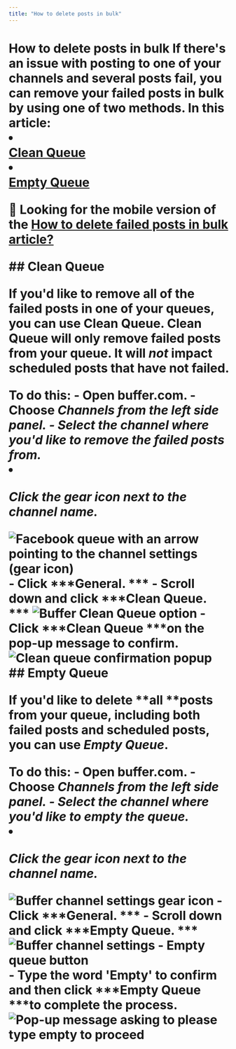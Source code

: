```yaml
---
title: "How to delete posts in bulk"
---
```


# How to delete posts in bulk <a href="javascript:window.print()" class="printArticle" title="Print this article" aria-label="Print this Article"><i class="icon-print"></i></a> If there's an issue with posting to one of your channels and several posts fail, you can remove your failed posts in bulk by using one of two methods. In this article: <li></li>[Clean Queue](#h_01GK221XS8YNJZZBR5RJX6VATQ)</li> <li></li>[Empty Queue](#h_01GK2224TNBKCWY063VZVGKY8M)</li> <div class="callout-blue"> <p>📝 Looking for the mobile version of the [How to delete failed posts in bulk article?](https://support.buffer.com//support.buffer.com/article/623-how-to-delete-posts-in-bulk-in-the-buffer-mobile-app)</p> </div> ## Clean Queue <p>If you'd like to remove all of the failed posts in one of your queues, you can use Clean Queue. Clean Queue will only remove **failed posts** from your queue. It will *not* impact scheduled posts that have not failed. </p> To do this: - Open buffer.com. - Choose ***Channels ***from the left side panel.</li> - Select the channel where you'd like to remove the failed posts from. <li></li><p>Click the gear icon next to the channel name***.***</p>![Facebook queue with an arrow pointing to the channel settings (gear icon)](//d33v4339jhl8k0.cloudfront.net/docs/assets/64cb6cf86d4a3e191f237e66/images/66b65fa765e01777a933364f/file-Gn3mjulR7w.jpg)</li> - Click ***General. ***</li> - Scroll down and click ***Clean Queue. ***</li> ![Buffer Clean Queue option](//d33v4339jhl8k0.cloudfront.net/docs/assets/64cb6cf86d4a3e191f237e66/images/66b660db48915f570c6a932a/file-IU27riNhhu.jpg) - Click ***Clean Queue ***on the pop-up message to confirm.</li> ![Clean queue confirmation popup](//d33v4339jhl8k0.cloudfront.net/docs/assets/64cb6cf86d4a3e191f237e66/images/651dc05542d97d1c04591478/file-WVfp4oV9pz.png) ## Empty Queue <p>If you'd like to delete **all **posts from your queue, including both failed posts and scheduled posts, you can use ***Empty Queue***. </p> To do this: - Open buffer.com. - Choose ***Channels ***from the left side panel. </li> - Select the channel where you'd like to empty the queue. <li></li><p>Click the gear icon next to the channel name***.***</p>![Buffer channel settings gear icon](//d33v4339jhl8k0.cloudfront.net/docs/assets/64cb6cf86d4a3e191f237e66/images/66b65fa765e01777a933364f/file-Gn3mjulR7w.jpg)</li> - Click ***General. ***</li> - Scroll down and click ***Empty Queue. ***</li> ![Buffer channel settings - Empty queue button](//d33v4339jhl8k0.cloudfront.net/docs/assets/64cb6cf86d4a3e191f237e66/images/66b661b0067e9c553dc82598/file-H4wymHOWFt.jpg) - Type the word 'Empty' to confirm and then click ***Empty Queue ***to complete the process.</li> ![Pop-up message asking to please type empty to proceed](//d33v4339jhl8k0.cloudfront.net/docs/assets/64cb6cf86d4a3e191f237e66/images/683dcaf3db1d6854da33ea11/file-6ZnvuWRwzf.jpg)
